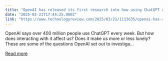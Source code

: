 ```yaml
---
title: "OpenAI has released its first research into how using ChatGPT affects people’s emotional wellbeing"
date: "2025-03-21T17:44:25.000Z"
link: "https://www.technologyreview.com/2025/03/21/1113635/openai-has-released-its-first-research-into-how-using-chatgpt-affects-peoples-emotional-wellbeing/"
---
```


OpenAI says over 400 million people use ChatGPT every week. But how does interacting with it affect us? Does it make us more or less lonely? These are some of the questions OpenAI set out to investiga...

[Read more](https://www.technologyreview.com/2025/03/21/1113635/openai-has-released-its-first-research-into-how-using-chatgpt-affects-peoples-emotional-wellbeing/)
